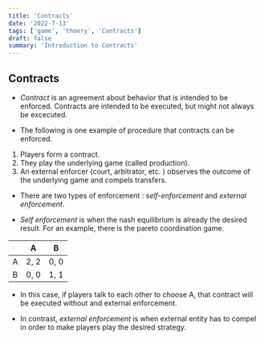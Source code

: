 ```yaml
---
title: 'Contracts'
date: '2022-7-13'
tags: ['game', 'thoery', 'Contracts']
draft: false
summary: 'Introduction to Contracts'
---
```


## Contracts

- _Contract_ is an agreement about behavior that is intended to be enforced.
  Contracts are intended to be executed, but might not always be excecuted.

- The following is one example of procedure that contracts can be enforced.

1. Players form a contract.
2. They play the underlying game (called production).
3. An external enforcer (court, arbitrator, etc. ) observes the outcome of the underlying game and compels transfers.

- There are two types of enforcement : _self-enforcement_ and _external enforcement_.

- _Self enforcement_ is when the nash equilibrium is already the desired result. For an example, there is the pareto coordination game.

|     | A    | B    |
| --- | ---- | ---- |
| A   | 2, 2 | 0, 0 |
| B   | 0, 0 | 1, 1 |

- In this case, if players talk to each other to choose A, that contract will be executed without and external enforcement.

- In contrast, _external enforcement_ is when external entity has to compel in order to make players play the desired strategy.

